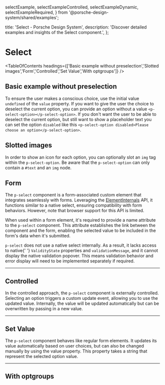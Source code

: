   selectExample,
  selectExampleControlled,
  selectExampleDynamic,
  selectExampleRequired,
} from '@porsche-design-system/shared/examples';

  title: 'Select - Porsche Design System',
  description: 'Discover detailed examples and insights of the Select component.',
};

# Select <ComponentStatus tagName="p-select"></ComponentStatus>

<TableOfContents headings={['Basic example without preselection','Slotted images','Form','Controlled','Set Value','With optgroups']} />

## Basic example without preselection

To ensure the user makes a conscious choice, use the initial value `undefined` of the `value` property. If you want to
give the user the choice to deselect the current option, you can provide an option without a value
`<p-select-option></p-select-option>`. If you don't want the user to be able to deselect the current option, but still
want to show a placeholder text you can set the option `disabled` like this
`<p-select-option disabled>Please choose an option</p-select-option>`.

<ComponentExample codeSample={selectExampleRequired} />

## Slotted images

In order to show an icon for each option, you can optionally slot an `img` tag within the `p-select-option`. Be aware
that the `p-select-option` can only contain a `#text` and an `img` node.

<ComponentStory story={selectStorySlottedImages} />

## Form

The `p-select` component is a form-associated custom element that integrates seamlessly with forms. Leveraging the
[ElementInternals](https://developer.mozilla.org/en-US/docs/Web/API/ElementInternals) API, it functions similar to a
native select, ensuring compatibility with form behaviors. However, note that browser support for this API is limited.

When used within a form element, it's required to provide a name attribute to the `p-select` component. This attribute
establishes the link between the component and the form, enabling the selected value to be included in the form's data
when it's submitted.

<Notification heading="Attention" heading-tag="h2" state="warning">
  <code>p-select</code> does not use a native select internally. As a result, it lacks access to native{' '}
  <code>ValidityState</code>
  properties and <code>validationMessage</code>, and it cannot display the native validation popover. This means
  validation behavior and error display will need to be implemented separately if required.
</Notification>

<ComponentExample codeSample={selectExample} />

---

## Controlled

In the controlled approach, the `p-select` component is externally controlled. Selecting an option triggers a custom
update event, allowing you to use the updated value. Internally, the value will be updated automatically but can be
overwritten by passing in a new value.

<ComponentExample codeSample={selectExampleControlled} />

---

## Set Value

The `p-select` component behaves like regular form elements. It updates its value automatically based on user choices,
but can also be changed manually by using the value property. This property takes a string that represent the selected
option value.

<ComponentExample codeSample={selectExampleDynamic} />

---

## With optgroups

<ComponentStory story={selectStoryOptgroups} />
